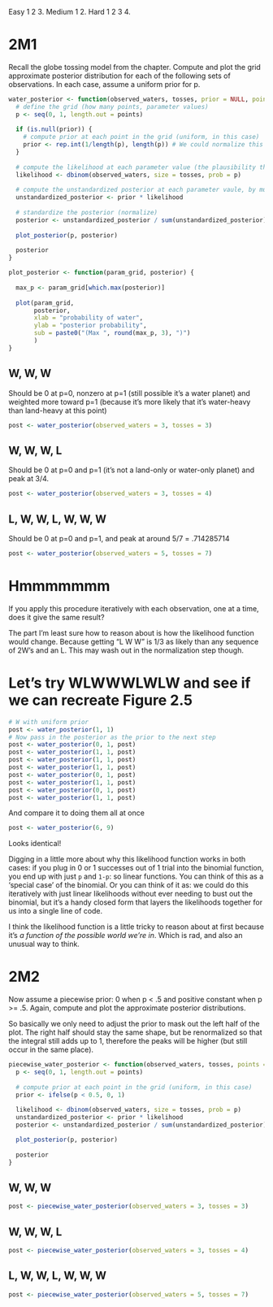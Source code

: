 Easy 1 2 3. Medium 1 2. Hard 1 2 3 4.

# 2M1

Recall the globe tossing model from the chapter. Compute and plot the grid approximate posterior distribution for each of the following sets of observations. In each case, assume a uniform prior for p. 

```r

water_posterior <- function(observed_waters, tosses, prior = NULL, points = 100) {
  # define the grid (how many points, parameter values)
  p <- seq(0, 1, length.out = points)
  
  if (is.null(prior)) {
    # compute prior at each point in the grid (uniform, in this case)
    prior <- rep.int(1/length(p), length(p)) # We could normalize this later, actually
  }
  
  # compute the likelihood at each parameter value (the plausibility that the given value of p would have produced those observations)
  likelihood <- dbinom(observed_waters, size = tosses, prob = p)
  
  # compute the unstandardized posterior at each parameter vaule, by multiplying the prior by the likelihood
  unstandardized_posterior <- prior * likelihood 
  
  # standardize the posterior (normalize)
  posterior <- unstandardized_posterior / sum(unstandardized_posterior)
  
  plot_posterior(p, posterior)
  
  posterior
}

plot_posterior <- function(param_grid, posterior) {
  
  max_p <- param_grid[which.max(posterior)]
  
  plot(param_grid, 
       posterior,
       xlab = "probability of water", 
       ylab = "posterior probability",
       sub = paste0("(Max ", round(max_p, 3), ")")
       )
}

```

## W, W, W

Should be 0 at p=0, nonzero at p=1 (still possible it's a water planet) and weighted more toward p=1 (because it's more likely that it's water-heavy than land-heavy at this point)

```r
post <- water_posterior(observed_waters = 3, tosses = 3)
```

## W, W, W, L

Should be 0 at p=0 and p=1 (it's not a land-only or water-only planet) and peak at 3/4.

```r
post <- water_posterior(observed_waters = 3, tosses = 4)
```

## L, W, W, L, W, W, W

Should be 0 at p=0 and p=1, and peak at around 5/7 = .714285714

```r
post <- water_posterior(observed_waters = 5, tosses = 7)
```

# Hmmmmmmm

If you apply this procedure iteratively with each observation, one at a time, does it give the same result? 

The part I'm least sure how to reason about is how the likelihood function would change. Because getting "L W W" is 1/3 as likely than any sequence of 2W's and an L. This may wash out in the normalization step though. 

# Let's try WLWWWLWLW and see if we can recreate Figure 2.5
```r
# W with uniform prior
post <- water_posterior(1, 1) 
# Now pass in the posterior as the prior to the next step
post <- water_posterior(0, 1, post) 
post <- water_posterior(1, 1, post)
post <- water_posterior(1, 1, post)
post <- water_posterior(1, 1, post)
post <- water_posterior(0, 1, post)
post <- water_posterior(1, 1, post)
post <- water_posterior(0, 1, post)
post <- water_posterior(1, 1, post)
```

And compare it to doing them all at once
```r
post <- water_posterior(6, 9)
```
Looks identical! 

Digging in a little more about why this likelihood function works in both cases: if you plug in 0 or 1 successes out of 1 trial into the binomial function, you end up with just `p` and `1-p`: so linear functions. You can think of this as a 'special case' of the binomial. Or you can think of it as: we could do this iteratively with just linear likelihoods without ever needing to bust out the binomial, but it's a handy closed form that layers the likelihoods together for us into a single line of code. 

I think the likelihood function is a little tricky to reason about at first because it's _a function of the possible world we're in_. Which is rad, and also an unusual way to think. 

# 2M2

Now assume a piecewise prior: 0 when p < .5 and positive constant when p >= .5. Again, compute and plot the approximate posterior distributions. 

So basically we only need to adjust the prior to mask out the left half of the plot. The right half should stay the same shape, but be renormalized so that the integral still adds up to 1, therefore the peaks will be higher (but still occur in the same place). 

```r
piecewise_water_posterior <- function(observed_waters, tosses, points = 100) {
  p <- seq(0, 1, length.out = points)
  
  # compute prior at each point in the grid (uniform, in this case)
  prior <- ifelse(p < 0.5, 0, 1)
  
  likelihood <- dbinom(observed_waters, size = tosses, prob = p)
  unstandardized_posterior <- prior * likelihood 
  posterior <- unstandardized_posterior / sum(unstandardized_posterior)

  plot_posterior(p, posterior)
  
  posterior
}
```

## W, W, W
```r
post <- piecewise_water_posterior(observed_waters = 3, tosses = 3)
```

## W, W, W, L
```r
post <- piecewise_water_posterior(observed_waters = 3, tosses = 4)
```

## L, W, W, L, W, W, W
```r
post <- piecewise_water_posterior(observed_waters = 5, tosses = 7)
```
